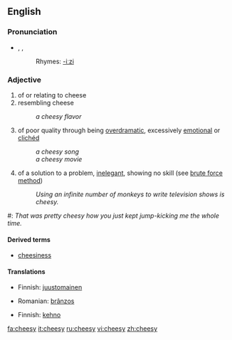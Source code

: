 ==English==

===Pronunciation===
*{{AHD|chēʹzē}}, {{IPA|/ˈtʃiːzi/}}, {{SAMPA|/"tSi:zi/}}
*:Rhymes: [[Rhymes:English:-iːzi|-iːzi]]

===Adjective===
{{en-adj-er-y|chees|y}}

# of or relating to cheese
# resembling cheese
#: ''a cheesy flavor''
# {{informal}} of poor quality through being [[overdramatic]], excessively [[emotional]] or [[clichéd]]
#:''a cheesy song''
#:''a cheesy movie''
# {{informal}} of a solution to a problem, [[inelegant]], showing no skill (see [[wikipedia:brute force method|brute force method]])
#: ''Using an infinite number of monkeys to write television shows is cheesy.''
<!-- same as third def above
# a cheap way to defeat someone in a video game-->
#: ''That was pretty cheesy how you just kept jump-kicking me the whole time.''

====Derived terms====
*[[cheesiness]]

====Translations====
{{trans-top|of cheese}}
{{trans-mid}}
{{trans-bottom}}

{{trans-top|resembling cheese}}
*Finnish: [[juustomainen]]
{{trans-mid}}
*Romanian: [[brânzos]]
{{trans-bottom}}

{{trans-top|overdramatic, clichéd}}
{{trans-mid}}
{{trans-bottom}}

{{trans-top|inelegant, showing no skill}}
*Finnish: [[kehno]]
{{trans-mid}}
{{trans-bottom}}

[[fa:cheesy]]
[[it:cheesy]]
[[ru:cheesy]]
[[vi:cheesy]]
[[zh:cheesy]]